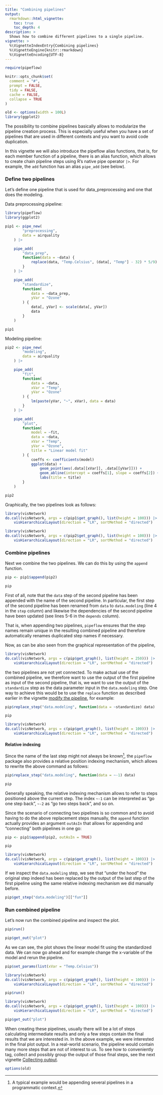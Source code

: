 ```yaml
---
title: "Combining pipelines"
output:
  rmarkdown::html_vignette:
    toc: true
    toc_depth: 4
description: >
  Shows how to combine different pipelines to a single pipeline.
vignette: >
  %\VignetteIndexEntry{Combining pipelines}
  %\VignetteEngine{knitr::rmarkdown}
  %\VignetteEncoding{UTF-8}
---
```


```r
require(pipeflow)

knitr::opts_chunk$set(
  comment = "#",
  prompt = FALSE,
  tidy = FALSE,
  cache = FALSE,
  collapse = TRUE
)

old <- options(width = 100L)
library(ggplot2)
```

The possibility to combine pipelines basically allows to modularize the pipeline
creation process. This is especially useful when you have a set of pipelines that are
used in different contexts and you want to avoid code duplication.

In this vignette we will also introduce the pipeflow alias functions, that is,
for each member function of a pipeline, there is an alias function, which allows to
create chain pipeline steps using R's native pipe operator `|>`.
For example, the `add` function has an alias `pipe_add` (see below).


### Define two pipelines

Let's define one pipeline that is used for data_preprocessing and one that does the
modeling.

Data preprocessing pipeline:
```r
library(pipeflow)
library(ggplot2)

pip1 <- pipe_new(
        "preprocessing",
        data = airquality
    ) |>

    pipe_add(
        "data_prep",
        function(data = ~data) {
            replace(data, "Temp.Celsius", (data[, "Temp"] - 32) * 5/9)
        }
    ) |>

    pipe_add(
        "standardize",
        function(
            data = ~data_prep,
            yVar = "Ozone"
        ) {
            data[, yVar] <- scale(data[, yVar])
            data
        }
    )
```

```r
pip1
```

Modeling pipeline:
```r
pip2 <- pipe_new(
        "modeling",
        data = airquality
    ) |>

    pipe_add(
        "fit",
        function(
            data = ~data,
            xVar = "Temp",
            yVar = "Ozone"
        ) {
            lm(paste(yVar, "~", xVar), data = data)
        }
    ) |>

    pipe_add(
        "plot",
        function(
            model = ~fit,
            data = ~data,
            xVar = "Temp",
            yVar = "Ozone",
            title = "Linear model fit"
        ) {
            coeffs <- coefficients(model)
            ggplot(data) +
                geom_point(aes(.data[[xVar]], .data[[yVar]])) +
                geom_abline(intercept = coeffs[1], slope = coeffs[2]) +
                labs(title = title)
        }
    )
```


```r
pip2
```

Graphically, the two pipelines look as follows:

```r
library(visNetwork)
do.call(visNetwork, args = c(pip1$get_graph(), list(height = 100))) |>
    visHierarchicalLayout(direction = "LR", sortMethod = "directed")
```

```r
library(visNetwork)
do.call(visNetwork, args = c(pip2$get_graph(), list(height = 100))) |>
    visHierarchicalLayout(direction = "LR", sortMethod = "directed")
```

### Combine pipelines

Next we combine the two pipelines. We can do this by using the `append` function.

```r
pip <- pip1$append(pip2)

pip
```

First of all, note that the `data` step of the second pipeline
has been appended with the name of the second pipeline. In particular, the first
step of the second pipeline has been renamed from `data` to `data.modeling`
(line 4 in the `step` column) and likewise the dependencies of the second pipeline
have been updated (see lines 5-6 in the `depends` column).

That is, when appending two pipelines, `pipeflow` ensures that the
step names remain unique in the resulting combined pipeline and therefore
automatically renames duplicated step names if necessary.

Now, as can be also seen from the graphical representation of the pipeline,

```r
library(visNetwork)
do.call(visNetwork, args = c(pip$get_graph(), list(height = 250))) |>
    visHierarchicalLayout(direction = "LR", sortMethod = "directed")
```

the two pipelines are not yet connected. To make actual use of the combined
pipeline, we therefore want to use the output of the first pipeline as input of
the second pipeline, that is, we want to use the output of the
`standardize` step as the data parameter input in the `data.modeling` step.
One way to achieve this would be to use the `replace` function as described earlier
in the vignette [modify the pipeline](v03-modify-pipeline.html), for example:

```r
pip$replace_step("data.modeling", function(data = ~standardize) data)

pip
```

```r
library(visNetwork)
do.call(visNetwork, args = c(pip$get_graph(), list(height = 100))) |>
    visHierarchicalLayout(direction = "LR", sortMethod = "directed")
```

#### Relative indexing

Since the name of the last step might not always be known^[A typical example would
be appending several pipelines in a programmatic context.], the `pipeflow` package
also provides a relative position indexing mechanism, which allows to rewrite the
above command as follows:

```r
pip$replace_step("data.modeling", function(data = ~-1) data)

pip
```

Generally speaking, the relative indexing mechanism allows to refer to steps positioned
above the current step. The index `~-1` can be interpreted as "go one step back", `~-2`
as "go two steps back", and so on.

Since the scenario of connecting two pipelines is so common and to avoid having to do
the above replacement steps manually, the `append` function actually provides an
argument `outAsIn` that allows for appending and "connecting" both pipelines in one go:

```r
pip <- pip1$append(pip2, outAsIn = TRUE)

pip
```

```r
library(visNetwork)
do.call(visNetwork, args = c(pip$get_graph(), list(height = 100))) |>
    visHierarchicalLayout(direction = "LR", sortMethod = "directed")
```

If we inspect the `data.modeling` step, we see that "under the hood" the original
step indeed has been replaced by the output of the last step of the first pipeline using
the same relative indexing mechanism we did manually before.

```r
pip$get_step("data.modeling")[["fun"]]
```

### Run combined pipeline

Let's now run the combined pipeline and inspect the plot.

```r
pip$run()
```

```r
pip$get_out("plot")
```

As we can see, the plot shows the linear model fit using the standardized data.
We can now go ahead and for example change the x-variable of the model and rerun the
pipeline.

```r
pip$set_params(list(xVar = "Temp.Celsius"))
```

```r
library(visNetwork)
do.call(visNetwork, args = c(pip$get_graph(), list(height = 100))) |>
    visHierarchicalLayout(direction = "LR", sortMethod = "directed")
```

```r
pip$run()
```

```r
library(visNetwork)
do.call(visNetwork, args = c(pip$get_graph(), list(height = 100))) |>
    visHierarchicalLayout(direction = "LR", sortMethod = "directed")
```

```r
pip$get_out("plot")
```

When creating these pipelines, usually there will be a lot of steps calculating
intermediate results and only a few steps contain the final results that we are
interested in. In the above example, we were interested in the final plot
output.
In a real-world scenario, the pipeline would contain many more steps that are not
of interest to us.
To see how to conveniently tag, collect and possibly group the output of those
final steps, see the next vignette [Collecting output](v04-collect-output.html).

```r
options(old)
```
